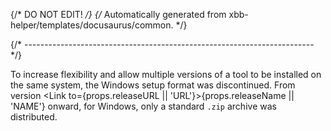 {/* DO NOT EDIT! */}
{/* Automatically generated from xbb-helper/templates/docusaurus/common. */}


{/* ------------------------------------------------------------------------ */}

To increase flexibility and
allow multiple versions of a tool to be installed on the same system,
the Windows setup format was discontinued. From
version <Link to={props.releaseURL || 'URL'}>{props.releaseName || 'NAME'}</Link> onward,
for Windows, only a standard `.zip` archive was distributed.
